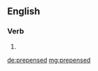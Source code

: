 ==English==

===Verb===
{{head|en|verb form}}

# {{en-past of|prepense}}

[[de:prepensed]]
[[mg:prepensed]]